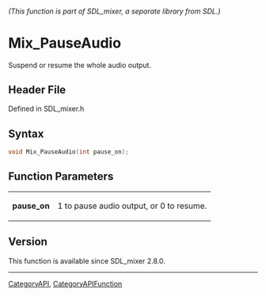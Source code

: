 ====== (This function is part of SDL_mixer, a separate library from SDL.) ======
= Mix_PauseAudio =

Suspend or resume the whole audio output.

== Header File ==

Defined in SDL_mixer.h

== Syntax ==

<syntaxhighlight lang='c'>
void Mix_PauseAudio(int pause_on);
</syntaxhighlight>

== Function Parameters ==

{|
|'''pause_on'''
|1 to pause audio output, or 0 to resume.
|}

== Version ==

This function is available since SDL_mixer 2.8.0.

----
[[CategoryAPI]], [[CategoryAPIFunction]]


